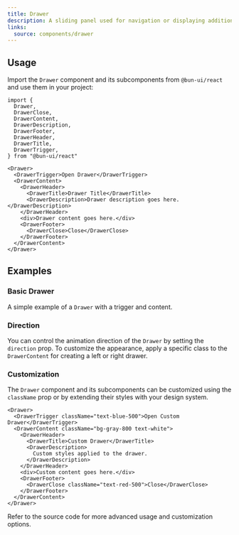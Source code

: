 ```yaml
---
title: Drawer
description: A sliding panel used for navigation or displaying additional content.
links:
  source: components/drawer
---
```


## Usage

Import the `Drawer` component and its subcomponents from `@bun-ui/react` and use them in your project:

```tsx
import {
  Drawer,
  DrawerClose,
  DrawerContent,
  DrawerDescription,
  DrawerFooter,
  DrawerHeader,
  DrawerTitle,
  DrawerTrigger,
} from "@bun-ui/react"
```

```tsx
<Drawer>
  <DrawerTrigger>Open Drawer</DrawerTrigger>
  <DrawerContent>
    <DrawerHeader>
      <DrawerTitle>Drawer Title</DrawerTitle>
      <DrawerDescription>Drawer description goes here.</DrawerDescription>
    </DrawerHeader>
    <div>Drawer content goes here.</div>
    <DrawerFooter>
      <DrawerClose>Close</DrawerClose>
    </DrawerFooter>
  </DrawerContent>
</Drawer>
```

## Examples

### Basic Drawer

A simple example of a `Drawer` with a trigger and content.

<ComponentPreview name="drawer-basic" />

### Direction

You can control the animation direction of the `Drawer` by setting the `direction` prop. To customize the appearance, apply a specific class to the `DrawerContent` for creating a left or right drawer.

<ComponentPreview name="drawer-directions" />

### Customization

The `Drawer` component and its subcomponents can be customized using the `className` prop or by extending their styles with your design system.

```tsx
<Drawer>
  <DrawerTrigger className="text-blue-500">Open Custom Drawer</DrawerTrigger>
  <DrawerContent className="bg-gray-800 text-white">
    <DrawerHeader>
      <DrawerTitle>Custom Drawer</DrawerTitle>
      <DrawerDescription>
        Custom styles applied to the drawer.
      </DrawerDescription>
    </DrawerHeader>
    <div>Custom content goes here.</div>
    <DrawerFooter>
      <DrawerClose className="text-red-500">Close</DrawerClose>
    </DrawerFooter>
  </DrawerContent>
</Drawer>
```

Refer to the source code for more advanced usage and customization options.
